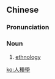 {{also|人种学}}
==Chinese==
{{zh-forms|s=人种学|type=21}}

===Pronunciation===
{{zh-pron
|m=rénzhǒngxué
|c=jan4 zung2 hok6
|cat=n
}}

===Noun===
{{zh-noun}}

# [[ethnology]]

[[ko:人種學]]